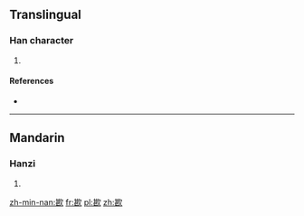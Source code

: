 ==Translingual==

===Han character===
{{Han char|rn=76|rad=欠|as=09|sn=13|four=4778<sub>2</sub>|canj=廿女弓人 (TVNO)}}

# {{defn|Han|sort=欠09}}

====References====
* {{Han ref|kx=0569.180|dkj=16126|dj=0958.030|hdz=32144.110|uh=6B41|ud=27457|bh=DDFA|bd=56826}}

----

==Mandarin==

===Hanzi===
{{cmn-hanzi|pin=[[kǎn]] ([[kan3]])|wg=k'an<sup>3</sup>}}

# {{defn|lang=cmn|sort=欠09}}

[[zh-min-nan:歁]]
[[fr:歁]]
[[pl:歁]]
[[zh:歁]]